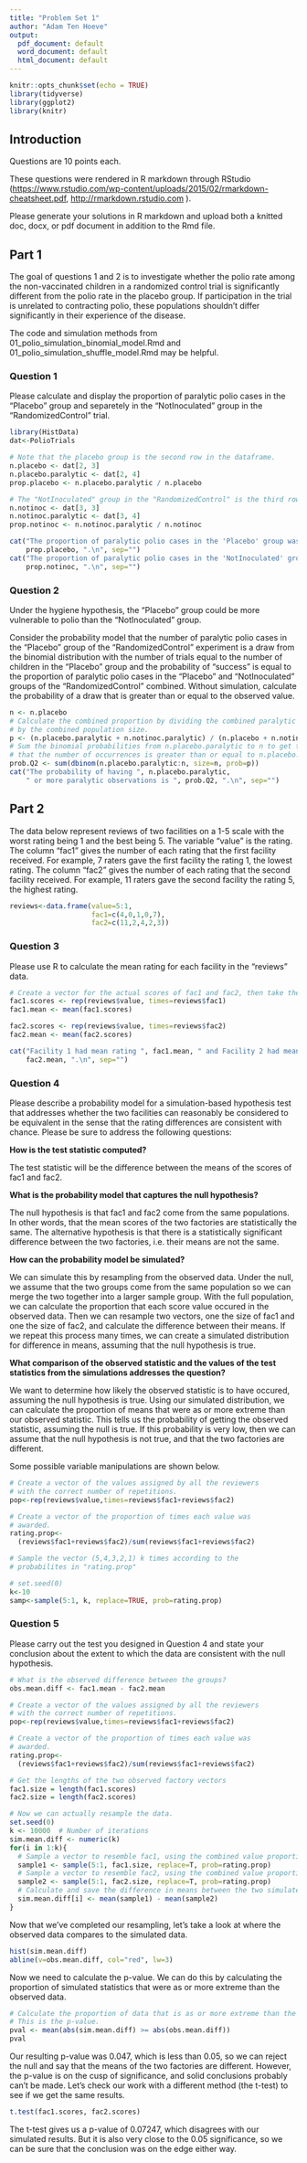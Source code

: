 ---
title: "Problem Set 1"
author: "Adam Ten Hoeve"
output:
  pdf_document: default
  word_document: default
  html_document: default
---

```{r setup, include=FALSE}
knitr::opts_chunk$set(echo = TRUE)
library(tidyverse)
library(ggplot2)
library(knitr)
```

## Introduction

Questions are 10 points each.

These questions were rendered in R markdown through RStudio (<https://www.rstudio.com/wp-content/uploads/2015/02/rmarkdown-cheatsheet.pdf>, <http://rmarkdown.rstudio.com> ).

Please generate your solutions in R markdown and upload both a knitted doc, docx, or pdf document in addition to the Rmd file.

## Part 1

The goal of questions 1 and 2 is to investigate whether the polio rate among the non-vaccinated children in a randomized control trial is significantly different from the polio rate in the placebo group. If participation in the trial is unrelated to contracting polio, these populations shouldn't differ significantly in their experience of the disease.

The code and simulation methods from 01_polio_simulation_binomial_model.Rmd and 01_polio_simulation_shuffle_model.Rmd may be helpful.

### Question 1

Please calculate and display the proportion of paralytic polio cases in the "Placebo" group and separetely in the "NotInoculated" group in the "RandomizedControl" trial.

```{r}
library(HistData)
dat<-PolioTrials

# Note that the placebo group is the second row in the dataframe.
n.placebo <- dat[2, 3]
n.placebo.paralytic <- dat[2, 4]
prop.placebo <- n.placebo.paralytic / n.placebo

# The "NotInoculated" group in the "RandomizedControl" is the third row of the dataframe.
n.notinoc <- dat[3, 3]
n.notinoc.paralytic <- dat[3, 4]
prop.notinoc <- n.notinoc.paralytic / n.notinoc

cat("The proportion of paralytic polio cases in the 'Placebo' group was ", 
    prop.placebo, ".\n", sep="")
cat("The proportion of paralytic polio cases in the 'NotInoculated' group was ", 
    prop.notinoc, ".\n", sep="")

```

### Question 2

Under the hygiene hypothesis, the "Placebo" group could be more vulnerable to polio than the "NotInoculated" group. 

Consider the probability model that the number of paralytic polio cases in the "Placebo" group of the "RandomizedControl" experiment is a draw from the binomial distribution with the number of trials equal to the number of children in the "Placebo" group and the probability of "success" is equal to the proportion of paralytic polio cases in the "Placebo" and "NotInoculated" groups of the "RandomizedControl" combined. Without simulation, calculate the probability of a draw that is greater than or equal to the observed value.


```{r}
n <- n.placebo
# Calculate the combined proportion by dividing the combined paralytic cases 
# by the combined population size.
p <- (n.placebo.paralytic + n.notinoc.paralytic) / (n.placebo + n.notinoc)
# Sum the binomial probabilities from n.placebo.paralytic to n to get the probability 
# that the number of occurrences is greater than or equal to n.placebo.paralytic.
prob.Q2 <- sum(dbinom(n.placebo.paralytic:n, size=n, prob=p))
cat("The probability of having ", n.placebo.paralytic, 
    " or more paralytic observations is ", prob.Q2, ".\n", sep="")

```

## Part 2

The data below represent reviews of two facilities on a 1-5 scale with the worst rating being 1 and the best being 5. The variable "value" is the rating. The column "fac1" gives the number of each rating that the first facility received. For example, 7 raters gave the first facility the rating 1, the lowest rating. The column "fac2" gives the number of each rating that the second facility received. For example, 11 raters gave the second facility the rating 5, the highest rating.

```{r}
reviews<-data.frame(value=5:1,
                    fac1=c(4,0,1,0,7),
                    fac2=c(11,2,4,2,3))

```


### Question 3

Please use R to calculate the mean rating for each facility in the "reviews" data.  

```{r}
# Create a vector for the actual scores of fac1 and fac2, then take the means of those.
fac1.scores <- rep(reviews$value, times=reviews$fac1)
fac1.mean <- mean(fac1.scores)

fac2.scores <- rep(reviews$value, times=reviews$fac2)
fac2.mean <- mean(fac2.scores)

cat("Facility 1 had mean rating ", fac1.mean, " and Facility 2 had mean rating ", 
    fac2.mean, ".\n", sep="")

```

### Question 4

Please describe a probability model for a simulation-based hypothesis test that addresses whether the two facilities can reasonably be considered to be equivalent in the sense that the rating differences are consistent with chance. Please be sure to address the following questions:

**How is the test statistic computed?**

The test statistic will be the difference between the means of the scores of fac1 and fac2.

**What is the probability model that captures the null hypothesis?**

The null hypothesis is that fac1 and fac2 come from the same populations. In other words, that the mean scores of the two factories are statistically the same. The alternative hypothesis is that there is a statistically significant difference between the two factories, i.e. their means are not the same.

**How can the probability model be simulated?**

We can simulate this by resampling from the observed data. Under the null, we assume that the two groups come from the same population so we can merge the two together into a larger sample group. With the full population, we can calculate the proportion that each score value occured in the observed data. Then we can resample two vectors, one the size of fac1 and one the size of fac2, and calculate the difference between their means. If we repeat this process many times, we can create a simulated distribution for difference in means, assuming that the null hypothesis is true.

**What comparison of the observed statistic and the values of the test statistics from the simulations addresses the question?**

We want to determine how likely the observed statistic is to have occured, assuming the null hypothesis is true. Using our simulated distribution, we can calculate the proportion of means that were as or more extreme than our observed statistic. This tells us the probability of getting the observed statistic, assuming the null is true. If this probability is very low, then we can assume that the null hypothesis is not true, and that the two factories are different.

Some possible variable manipulations are shown below.

```{r}
# Create a vector of the values assigned by all the reviewers
# with the correct number of repetitions.
pop<-rep(reviews$value,times=reviews$fac1+reviews$fac2)

# Create a vector of the proportion of times each value was
# awarded.
rating.prop<-
  (reviews$fac1+reviews$fac2)/sum(reviews$fac1+reviews$fac2)

# Sample the vector (5,4,3,2,1) k times according to the
# probabilites in "rating.prop"

# set.seed(0)
k<-10
samp<-sample(5:1, k, replace=TRUE, prob=rating.prop)
```


### Question 5

Please carry out the test you designed in Question 4 and state your conclusion about the extent to which the data are consistent with the null hypothesis.

```{r}
# What is the observed difference between the groups?
obs.mean.diff <- fac1.mean - fac2.mean

# Create a vector of the values assigned by all the reviewers
# with the correct number of repetitions.
pop<-rep(reviews$value,times=reviews$fac1+reviews$fac2)

# Create a vector of the proportion of times each value was
# awarded.
rating.prop<-
  (reviews$fac1+reviews$fac2)/sum(reviews$fac1+reviews$fac2)

# Get the lengths of the two observed factory vectors
fac1.size = length(fac1.scores)
fac2.size = length(fac2.scores)

# Now we can actually resample the data.
set.seed(0)
k <- 10000  # Number of iterations
sim.mean.diff <- numeric(k)
for(i in 1:k){
  # Sample a vector to resemble fac1, using the combined value proportions.
  sample1 <- sample(5:1, fac1.size, replace=T, prob=rating.prop)
  # Sample a vector to resemble fac2, using the combined value proportions.
  sample2 <- sample(5:1, fac2.size, replace=T, prob=rating.prop)
  # Calculate and save the difference in means between the two simulated samples.
  sim.mean.diff[i] <- mean(sample1) - mean(sample2)
}
```

Now that we've completed our resampling, let's take a look at where the observed data compares to the simulated data.

```{r}
hist(sim.mean.diff)
abline(v=obs.mean.diff, col="red", lw=3)
```

Now we need to calculate the p-value. We can do this by calculating the proportion of simulated statistics that were as or more extreme than the observed data.

```{r}
# Calculate the proportion of data that is as or more extreme than the observed data. 
# This is the p-value.
pval <- mean(abs(sim.mean.diff) >= abs(obs.mean.diff))
pval
```

Our resulting p-value was 0.047, which is less than 0.05, so we can reject the null and say that the means of the two factories are different. However, the p-value is on the cusp of significance, and solid conclusions probably can't be made. Let's check our work with a different method (the t-test) to see if we get the same results.

```{r}
t.test(fac1.scores, fac2.scores)
```

The t-test gives us a p-value of 0.07247, which disagrees with our simulated results. But it is also very close to the 0.05 significance, so we can be sure that the conclusion was on the edge either way.